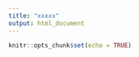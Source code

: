 ```yaml
---
title: "xxxxx"
output: html_document
---
```


```r
knitr::opts_chunk$set(echo = TRUE)
```

